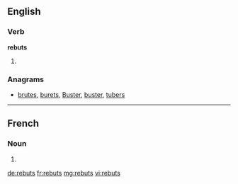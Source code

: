 ==English==

===Verb===
'''rebuts'''

# {{en-third-person singular of|rebut}}

===Anagrams===
* [[brutes#English|brutes]], [[burets#English|burets]], [[Buster#English|Buster]], [[buster#English|buster]], [[tubers#English|tubers]]

----

==French==

===Noun===
{{head|fr|g=m-p}}

# {{plural of|rebut|lang=fr}}

[[de:rebuts]]
[[fr:rebuts]]
[[mg:rebuts]]
[[vi:rebuts]]